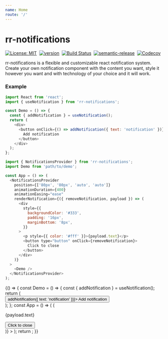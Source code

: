 ```yaml
---
name: Home
route: '/'
---
```


# rr-notifications

[![License: MIT](https://img.shields.io/badge/License-MIT-yellow.svg)](https://opensource.org/licenses/MIT)&nbsp;
[![version](https://img.shields.io/npm/v/rr-notifications.svg?style=flat)](https://www.npmjs.com/package/rr-notifications)&nbsp;
[![Build Status](https://travis-ci.org/thegrinder/rr-notifications.svg?branch=master)](https://travis-ci.org/thegrinder/rr-notifications)&nbsp;
[![semantic-release](https://img.shields.io/badge/%20%20%F0%9F%93%A6%F0%9F%9A%80-semantic--release-e10079.svg)](https://github.com/semantic-release/semantic-release)&nbsp;
[![Codecov](https://img.shields.io/codecov/c/github/thegrinder/rr-notifications.svg)](https://codecov.io/gh/thegrinder/rr-notifications)&nbsp;

rr-notifications is a flexible and customizable react notification system. Create your own notification component with the content you want,
style it however you want and with technology of your choice and it will work.

### Example


```js
import React from 'react';
import { useNotification } from 'rr-notifications';

const Demo = () => {
  const { addNotification } = useNotification();
  return (
    <div>
      <button onClick={() => addNotification({ text: 'notification' })}>
        Add notification
      </button>
    </div>
  );
};
```

```js
import { NotificationsProvider } from 'rr-notifications';
import Demo from 'path/to/demo';

const App = () => (
  <NotificationsProvider
    position={['80px', '80px', 'auto', 'auto']}
    animationDuration={400}
    animationEasing="ease"
    renderNotification={({ removeNotification, payload }) => (
      <div
        style={{
          backgroundColor: '#333',
          padding: '16px',
          marginBottom: '8px',
        }}
      >
        <p style={{ color: '#fff' }}>{payload.text}</p>
        <button type="button" onClick={removeNotification}>
          Click to close
        </button>
      </div>
    )}
  >
    <Demo />
  </NotificationsProvider>
);
```

<Playground>
  {() => {
    const Demo = () => {
      const { addNotification } = useNotification();
      return (
        <div>
          <button onClick={() => addNotification({ text: 'notification' })}>
            Add notification
          </button>
        </div>
      );
    };
    const App = () => (
      <NotificationsProvider
        position={['80px', '80px', 'auto', 'auto']}
        animationDuration={400}
        animationEasing="ease"
        renderNotification={({ removeNotification, payload }) => (
          <div
            style={{
              backgroundColor: '#333',
              padding: '16px',
              marginBottom: '8px',
            }}
          >
            <p style={{ color: '#fff' }}>{payload.text}</p>
            <button type="button" onClick={removeNotification}>
              Click to close
            </button>
          </div>
        )}
      >
        <Demo />
      </NotificationsProvider>
    );
    return <App />;
  }}
</Playground>
